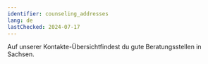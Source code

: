 ```yaml
---
identifier: counseling_addresses
lang: de
lastChecked: 2024-07-17
---
```



Auf unserer <InternalShortLink identifier="contacts">Kontakte-Übersicht</InternalShortLink>findest du gute Beratungsstellen in Sachsen.
